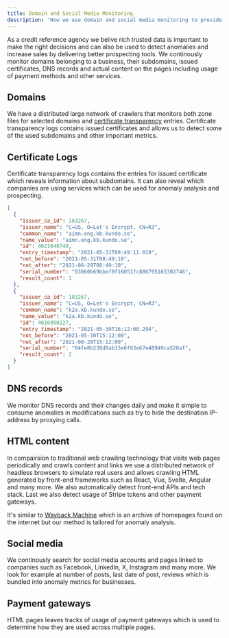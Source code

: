 ```yaml
---
title: Domain and Social Media Monitoring
description: 'How we use domain and social media monitoring to provide rich data about companies'
---
```


As a credit reference agency we belive rich trusted data is important to make the right decisions
and can also be used to detect anomalies and increase sales by delivering better prospecting tools.
We continously monitor domains belonging to a business, their subdomains, issued certificates,
DNS records and actual content on the pages including usage of payment methods and other services.

## Domains

We have a distributed large network of crawlers that monitors both zone files for selected domains
and [certificate transparency](https://en.wikipedia.org/wiki/Certificate_Transparency) entries. Certificate
transparency logs contains issued certificates and allows us to detect some of the used subdomains and
other important metrics.

## Certificate Logs

Certificate transparency logs contains the entries for issued certificate which reveals information about
subdomains. It can also reveal which companies are using services which can be used for anomaly analysis
and prospecting.

```json Example Certificate Log Entries
[
  {
    "issuer_ca_id": 183267,
    "issuer_name": "C=US, O=Let's Encrypt, CN=R3",
    "common_name": "aimn.eng.kb.kundo.se",
    "name_value": "aimn.eng.kb.kundo.se",
    "id": 4621048740,
    "entry_timestamp": "2021-05-31T09:49:11.019",
    "not_before": "2021-05-31T08:49:10",
    "not_after": "2021-08-29T08:49:10",
    "serial_number": "03960b69bbef9f16051fc886795165302746",
    "result_count": 1
  },
  {
    "issuer_ca_id": 183267,
    "issuer_name": "C=US, O=Let's Encrypt, CN=R3",
    "common_name": "k2a.kb.kundo.se",
    "name_value": "k2a.kb.kundo.se",
    "id": 4616950227,
    "entry_timestamp": "2021-05-30T16:12:00.294",
    "not_before": "2021-05-30T15:12:00",
    "not_after": "2021-08-28T15:12:00",
    "serial_number": "04fe8b238d0ab13e6f63e67e40949ca528af",
    "result_count": 2
  }
]
```

## DNS records

We monitor DNS records and their changes daily and make it simple to consume anomalies in modifications
such as try to hide the destination IP-address by proxying calls.

## HTML content

In compairsion to traditional web crawling technology that visits web pages periodically and crawls content and links
we use a distributed network of headless browsers to simulate real users and allows crawling HTML generated
by front-end frameworks such as React, Vue, Svelte, Angular and many more. We also automatically detect
front-end APIs and tech stack. Last we also detect usage of Stripe tokens and other payment
gateways.

It's similar to [Wayback Machine](https://en.wikipedia.org/wiki/Wayback_Machine) which is an archive of homepages
found on the internet but our method is tailored for anomaly analysis.

## Social media

We continously search for social media accounts and pages linked to companies such as Facebook, LinkedIn, X,
Instagram and many more. We look for example at number of posts, last date of post, reviews which is
bundled into anomaly metrics for businesses.

## Payment gateways

HTML pages leaves tracks of usage of payment gateways which is used to determine how they are used across
multiple pages.
